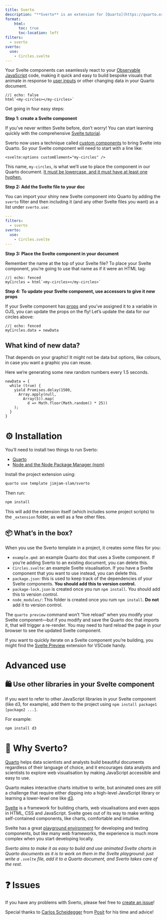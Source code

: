 ```yaml
---
title: Sverto
description: "**Sverto** is an extension for [Quarto](https://quarto.org) that lets you seamlessly write and include [Svelte](https://svelte.dev) components, like charts and other visuals, in your Quarto website."
format:
    html:
      toc: true
      toc-location: left
filters:
  - sverto
sverto:
  use:
    - Circles.svelte
---
```


Your Svelte components can seamlessly react to your [Observable JavaScript](https://quarto.org/docs/interactive/ojs/) code, making it quick and easy to build bespoke visuals that animate in response to [user inputs](https://observablehq.com/documentation/inputs/overview) or other changing data in your Quarto document.

```ojs
//| echo: false
html`<my-circles></my-circles>`
```

Get going in four easy steps:

**Step 1: create a Svelte component**

If you've never written Svelte before, don't worry! You can start learning quickly with the comprehensive [Svelte tutorial](https://svelte.dev/tutorial/svelte/welcome-to-svelte).

Sverto now uses a technique called [custom components](https://svelte.dev/docs/svelte/custom-elements) to bring Svelte into Quarto. So your Svelte component will need to start with a line like:

```.svelte
<svelte:options customElement="my-circles" />
```

This name, `my-circles`, is what we'll use to place the component in our Quarto document. [It must be lowercase, and it must have at least one hyphen.](https://developer.mozilla.org/en-US/docs/Web/API/Web_components/Using_custom_elements#registering_a_custom_element)

**Step 2: Add the Svelte file to your doc**

You can import your shiny new Svelte component into Quarto by adding the `sverto` filter and then including it (and any other Svelte files you want) as a list under `sverto.use`:

```yaml
---
filters:
  - sverto
sverto:
  use:
    - Circles.svelte
---
```

**Step 3: Place the Svelte component in your document**

Remember the name at the top of your Svelte file? To place your Svelte component, you're going to use that name as if it were an HTML tag:

```ojs
//| echo: fenced
myCircles = html`<my-circles></my-circles>`
```

**Step 4: To update your Svelte component, use accessors to give it new props**

If your Svelte component has [props](https://svelte.dev/tutorial/svelte/declaring-props) and you've assigned it to a variable in OJS, you can update the props on the fly! Let's update the data for our circles above:

```ojs
//| echo: fenced
myCircles.data = newData
```

:::{.callout-note collapse="true"}

# What kind of new data?

That depends on your graphic! It might not be data but options, like colours, in case you want a graphic you can reuse.

Here we're generating some new random numbers every 1.5 seconds.

```ojs
newData = {
  while (true) {
    yield Promises.delay(1500,
      Array.apply(null,
        Array(5)).map(
          d => Math.floor(Math.random() * 25))
    );
  }
}
```

:::

# ⚙️ Installation

You'll need to install two things to run Sverto:

- [Quarto](https://quarto.org)
- [Node and the Node Package Manager (npm)](https://nodejs.org)

Install the project extension using:

```sh
quarto use template jimjam-slam/sverto
```

Then run:

```sh
npm install
```

This will add the extension itself (which includes some project scripts) to the `_extension` folder, as well as a few other files.

## 📦 What's in the box?

When you use the Sverto template in a project, it creates some files for you:

* `example.qmd`: an example Quarto doc that uses a Svelte component. If you're adding Sverto to an existing document, you can delete this.
* `Circles.svelte`: an example Svelte visualisation. If you have a Svelte component that you want to use instead, you can delete this.
* `package.json`: this is used to keep track of the dependencies of your Svelte components. **You should add this to version control.**
* `package-lock.json` is created once you run `npm install`. You should add this to version control.
* `node_modules/`: This folder is created once you rum `npm install`. **Do not** add it to version control.

:::{.callout-tip appearance="simple" title="Hot reloads"}
The `quarto preview` command won't "live reload" when you modify your Svelte component—but if you modify and save the Quarto doc that imports it, that will trigger a re-render. You may need to hard reload the page in your browser to see the updated Svelte component.

If you want to quickly iterate on a Svelte component you're building, you might find the [Svelte Preview](https://marketplace.visualstudio.com/items?itemName=RafaelMartinez.svelte-preview) extension for VSCode handy.
:::

# Advanced use

## 🛍 Use other libraries in your Svelte component

If you want to refer to other JavaScript libraries in your Svelte component (like d3, for example), add them to the project using `npm install package1 [package2 ...]`.

For example:

```sh
npm install d3
```
# 💭 Why Sverto?

[Quarto](https://quarto.org) helps data scientists and analysts build beautiful documents regardless of their language of choice, and it encourages data analysts and scientists to explore web visualisation by making JavaScript accessible and easy to use.

Quarto makes interactive charts intuitive to write, but animated ones are still a challenge that require either dipping into a high-level JavaScript library or learning a lower-level one like [d3](https://d3js.org).

[Svelte](https://svelte.dev) is a framework for building charts, web visualisations and even apps in HTML, CSS and JavaScript. Svelte goes out of its way to make writing self-contained components, like charts, comfortable and intuitive.

Svelte has a great [playground environment](https://svelte.dev/repl) for developing and testing components, but like many web frameworks, the experience is much more complex when you start developing locally.

_Sverto aims to make it as easy to build and use animated Svelte charts in Quarto documents as it is to work on them in the Svelte playground: just write a `.svelte` file, add it to a Quarto document, and Sverto takes care of the rest._

# ❓ Issues

If you have any problems with Sverto, please feel free to [create an issue](https://github.com/jimjam-slam/sverto)!

Special thanks to [Carlos Scheidegger](https://github.com/cscheid) from [Posit](https://posit.co) for his time and advice!
